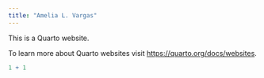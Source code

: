 ```yaml
---
title: "Amelia L. Vargas"
---
```


This is a Quarto website.

To learn more about Quarto websites visit <https://quarto.org/docs/websites>.

```r
1 + 1
```
